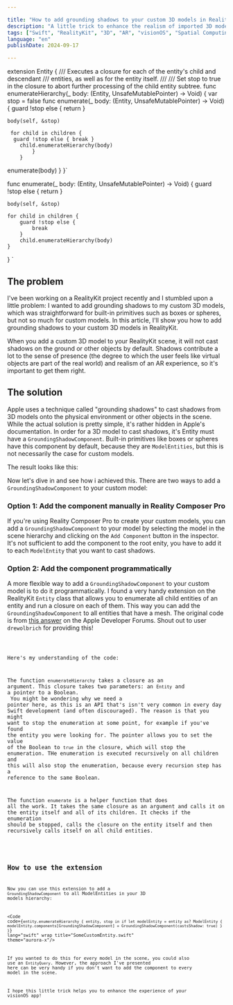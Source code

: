 ```yaml
---

title: "How to add grounding shadows to your custom 3D models in RealityKit"
description: "A little trick to enhance the realism of imported 3D models in a visionOS app"
tags: ["Swift", "RealityKit", "3D", "AR", "visionOS", "Spatial Computing", "Reality Composer Pro", "Apple", "ECS"]
language: "en"
publishDate: 2024-09-17

---
```


extension Entity {
/// Executes a closure for each of the entity's child and descendant 
/// entities, as well as for the entity itself. 
/// 
/// Set stop to true in the closure to abort further processing of the child entity subtree. 
func enumerateHierarchy(_ body: (Entity, UnsafeMutablePointer<Bool>) -> Void) { 
	var stop = false 
	func enumerate(_ body: (Entity, UnsafeMutablePointer<Bool>) -> Void) { 
    guard !stop else { return }
     
    body(self, &stop)
     
     for child in children { 
	  guard !stop else { break }
	    child.enumerateHierarchy(body)
            }
        }
   enumerate(body)
    }
}`

func enumerate(_ body: (Entity, UnsafeMutablePointer<Bool>) -> Void) {
    guard !stop else {
        return
    }

    body(self, &stop)
    
    for child in children {
        guard !stop else {
            break
        }
        child.enumerateHierarchy(body)
    }
}
`

## The problem

I've been working on a RealityKit project recently and I stumbled upon a little problem: I wanted to add grounding shadows to my custom 3D models, which was straightforward for built-in primitives such as boxes or spheres, but not so much for custom models. In this article, I'll show you how to add grounding shadows to your custom 3D models in RealityKit.

When you add a custom 3D model to your RealityKit scene, it will not cast shadows on the ground or other objects by default. 
Shadows contribute a lot to the sense of presence (the degree to which the user feels like virtual objects are part of the real world) and realism of an AR experience, so it's important to get them right.

<ContentImage src={noShadow} alt="The 3D-model without a shadow beneath." subtitle="My trusty ol' terminal model, but it doesn't cast any shadows! 🙁" />

## The solution

Apple uses a technique called "grounding shadows" to cast shadows from 3D models onto the physical environment or other objects in the scene. 
While the actual solution is pretty simple, it's rather hidden in Apple's documentation. 
In order for a 3D model to cast shadows, it's Entity must have a `GroundingShadowComponent`. Built-in primitives like boxes or spheres have this component by default, because they are `ModelEntities`, but this is not necessarily the case for custom models.

The result looks like this:

<ContentImage src={shadow} alt="A 3D-model with a shadow beneath." subtitle="Now that's what i'm talking about! 🌚" />


Now let's dive in and see how i achieved this.
There are two ways to add a `GroundingShadowComponent` to your custom model:

### Option 1: Add the component manually in Reality Composer Pro

If you're using Reality Composer Pro to create your custom models, you can add a `GroundingShadowComponent` to your model by selecting the model in the scene hierarchy and clicking on the `Add Component` button in the inspector.
It's not sufficient to add the component to the root enity, you have to add it to each `ModelEntity` that you want to cast shadows.

<ContentImage src={rcomposerConfig} alt="The desired configuration of the GroundingShadow Component in the Reality Composer Pro application" subtitle="Add the GroundingShadowComponent to the ModelEntity in Reality Composer Pro, make sure the Casts Shadow option is ticked!" isPortrait={true} />

### Option 2: Add the component programmatically

A more flexible way to add a `GroundingShadowComponent` to your custom model is to do it programmatically. 
I found a very handy extension on the RealityKit `Entity` class that allows you to enumerate all child entities of an entity and run a closure on each of them. This way you can add the `GroundingShadowComponent` to all entities that have a mesh.
The original code is from [this answer](https://forums.developer.apple.com/forums/thread/733918) on the Apple Developer Forums. Shout out to user `drewolbrich` for providing this!

<Code code={code} lang="swift" wrap title="EntityExtensions.swift" theme="aurora-x"/>

Here's my understanding of the code:

The function `enumerateHierarchy` takes a closure as an argument. This closure takes two parameters: an `Entity` and a pointer to a Boolean. <br/>
You might be wondering why we need a pointer here, as this is an API that's isn't very common in every day Swift development (and often discouraged). The reason is that you might want to stop the enumeration at some point, for example if you've found the entity you were looking for. The pointer allows you to set the value of the Boolean to `true` in the closure, which will stop the enumeration. THe enumeration is executed recursively on all children and this will also stop the enumeration, because every recursion step has a reference to the same Boolean.


The function `enumerate` is a helper function that does all the work. It takes the same closure as an argument and calls it on the entity itself and all of its children.
It checks if the enumeration should be stopped, calls the closure on the entity itself and then recursively calls itself on all child entities.

<Code code={enumerateCode} lang="swift" wrap title="enumerate.swift" theme="aurora-x"/>


## How to use the extension

Now you can use this extension to add a `GroundingShadowComponent` to all ModelEntities in your 3D models hierarchy:

<Code code={`entity.enumerateHierarchy { entity, stop in
    if let modelEntity = entity as? ModelEntity {
        modelEntity.components[GroundingShadowComponent] = GroundingShadowComponent(castsShadow: true)
    }
}`} lang="swift" wrap title="SomeCustomEntity.swift" theme="aurora-x"/>

If you wanted to do this for every model in the scene, you could also use an `EntityQuery`. However, the approach I've presented here can be very handy if you don't want to add the component to every model in the scene.

I hope this little trick helps you to enhance the experience of your visionOS app!